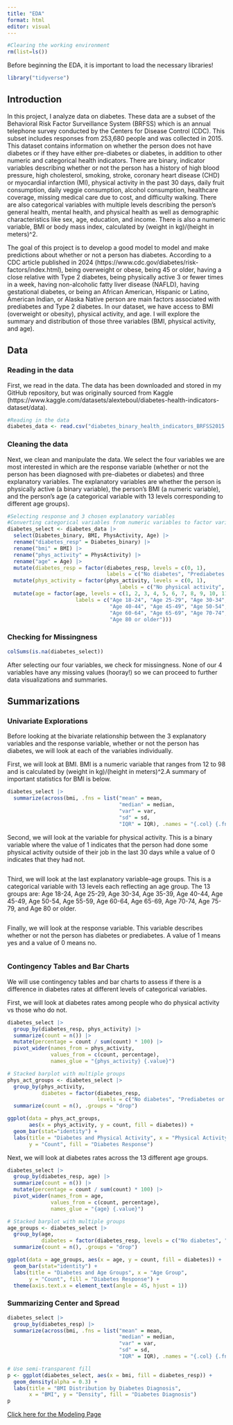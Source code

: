 ```yaml
---
title: "EDA"
format: html
editor: visual
---
```


```r
#Clearing the working environment
rm(list=ls())
```

Before beginning the EDA, it is important to load the necessary libraries! 

```r
library("tidyverse")
```

## Introduction

In this project, I analyze data on diabetes. These data are a subset of the Behavioral Risk Factor Surveillance System (BRFSS) which is an annual telephone survey conducted by the Centers for Disease Control (CDC). This subset includes responses from 253,680 people and was collected in 2015. This dataset contains information on whether the person does not have diabetes or if they have either pre-diabetes or diabetes, in addition to other numeric and categorical health indicators. There are binary, indicator variables describing whether or not the person has a history of high blood pressure, high cholesterol, smoking, stroke, coronary heart disease (CHD) or myocardial infarction (MI), physical activity in the past 30 days, daily fruit consumption, daily veggie consumption, alcohol consumption, healthcare coverage, missing medical care due to cost, and difficulty walking. There are also categorical variables with multiple levels describing the person's general health, mental health, and physical health as well as demographic characteristics like sex, age, education, and income. There is also a numeric variable, BMI or body mass index, calculated by (weight in kg)/(height in meters)\^2.

The goal of this project is to develop a good model to model and make predictions about whether or not a person has diabetes. According to a CDC article published in 2024 (https://www.cdc.gov/diabetes/risk-factors/index.html), being overweight or obese, being 45 or older, having a close relative with Type 2 diabetes, being physically active 3 or fewer times in a week, having non-alcoholic fatty liver disease (NAFLD), having gestational diabetes, or being an African American, Hispanic or Latino, American Indian, or Alaska Native person are main factors associated with prediabetes and Type 2 diabetes. In our dataset, we have access to BMI (overweight or obesity), physical activity, and age. I will explore the summary and distribution of those three variables (BMI, physical activity, and age).

## Data

### Reading in the data

First, we read in the data. The data has been downloaded and stored in my GitHub repository, but was originally sourced from Kaggle (https://www.kaggle.com/datasets/alexteboul/diabetes-health-indicators-dataset/data).

```r
#Reading in the data
diabetes_data <- read.csv("diabetes_binary_health_indicators_BRFSS2015.csv")
```

### Cleaning the data

Next, we clean and manipulate the data. We select the four variables we are most interested in which are the response variable (whether or not the person has been diagnosed with pre-diabetes or diabetes) and three explanatory variables. The explanatory variables are whether the person is physically active (a binary variable), the person's BMI (a numeric variable), and the person's age (a categorical variable with 13 levels corresponding to different age groups).

```r
#Selecting response and 3 chosen explanatory variables
#Converting categorical variables from numeric variables to factor variables
diabetes_select <- diabetes_data |>
  select(Diabetes_binary, BMI, PhysActivity, Age) |>
  rename("diabetes_resp" = Diabetes_binary) |>
  rename("bmi" = BMI) |>
  rename("phys_activity" = PhysActivity) |>
  rename("age" = Age) |>
  mutate(diabetes_resp = factor(diabetes_resp, levels = c(0, 1), 
                                labels = c("No diabetes", "Prediabetes or diabetes"))) |>
  mutate(phys_activity = factor(phys_activity, levels = c(0, 1), 
                                    labels = c("No physical activity", "Physical activity"))) |>
  mutate(age = factor(age, levels = c(1, 2, 3, 4, 5, 6, 7, 8, 9, 10, 11, 12, 13), 
                      labels = c("Age 18-24", "Age 25-29", "Age 30-34", "Age 35-39", 
                                 "Age 40-44", "Age 45-49", "Age 50-54", "Age 55-59",
                                 "Age 60-64", "Age 65-69", "Age 70-74", "Age 75-79", 
                                 "Age 80 or older")))
```

### Checking for Missingness

```r
colSums(is.na(diabetes_select))
```

After selecting our four variables, we check for missingness. None of our 4 variables have any missing values (hooray!) so we can proceed to further data visualizations and summaries.

## Summarizations

### Univariate Explorations

Before looking at the bivariate relationship between the 3 explanatory variables and the response variable, whether or not the person has diabetes, we will look at each of the variables individually.

First, we will look at BMI. BMI is a numeric variable that ranges from 12 to 98 and is calculated by (weight in kg)/(height in meters)\^2.A summary of important statistics for BMI is below.

```r
diabetes_select |>
  summarize(across(bmi, .fns = list("mean" = mean,
                                    "median" = median, 
                                    "var" = var,
                                    "sd" = sd,
                                    "IQR" = IQR), .names = "{.col} {.fn}"))
```

Second, we will look at the variable for physical activity. This is a binary variable where the value of 1 indicates that the person had done some physical activity outside of their job in the last 30 days while a value of 0 indicates that they had not.

```r

```

Third, we will look at the last explanatory variable--age groups. This is a categorical variable with 13 levels each reflecting an age group. The 13 groups are: Age 18-24, Age 25-29, Age 30-34, Age 35-39, Age 40-44, Age 45-49, Age 50-54, Age 55-59, Age 60-64, Age 65-69, Age 70-74, Age 75-79, and Age 80 or older.

```r

```

Finally, we will look at the response variable. This variable describes whether or not the person has diabetes or prediabetes. A value of 1 means yes and a value of 0 means no.

```r

```

### Contingency Tables and Bar Charts

We will use contingency tables and bar charts to assess if there is a difference in diabetes rates at different levels of categorical variables.

First, we will look at diabetes rates among people who do physical activity vs those who do not.

```r
diabetes_select |>
  group_by(diabetes_resp, phys_activity) |>
  summarize(count = n()) |>
  mutate(percentage = count / sum(count) * 100) |>
  pivot_wider(names_from = phys_activity,
              values_from = c(count, percentage),
              names_glue = "{phys_activity} {.value}")
```

```r
# Stacked barplot with multiple groups
phys_act_groups <- diabetes_select |>
  group_by(phys_activity, 
           diabetes = factor(diabetes_resp, 
                             levels = c("No diabetes", "Prediabetes or diabetes"))) |>
  summarize(count = n(), .groups = "drop")

ggplot(data = phys_act_groups, 
       aes(x = phys_activity, y = count, fill = diabetes)) +
  geom_bar(stat="identity") +
  labs(title = "Diabetes and Physical Activity", x = "Physical Activity", 
       y = "Count", fill = "Diabetes Response")
```

Next, we will look at diabetes rates across the 13 different age groups.

```r
diabetes_select |>
  group_by(diabetes_resp, age) |>
  summarize(count = n()) |>
  mutate(percentage = count / sum(count) * 100) |>
  pivot_wider(names_from = age,
              values_from = c(count, percentage),
              names_glue = "{age} {.value}")
```

```r
# Stacked barplot with multiple groups
age_groups <- diabetes_select |>
  group_by(age, 
           diabetes = factor(diabetes_resp, levels = c("No diabetes", "Prediabetes or diabetes"))) |>
  summarize(count = n(), .groups = "drop")

ggplot(data = age_groups, aes(x = age, y = count, fill = diabetes)) +
  geom_bar(stat="identity") +
  labs(title = "Diabetes and Age Groups", x = "Age Group", 
       y = "Count", fill = "Diabetes Response") +
  theme(axis.text.x = element_text(angle = 45, hjust = 1))
```

### Summarizing Center and Spread

```r
diabetes_select |>
  group_by(diabetes_resp) |>
  summarize(across(bmi, .fns = list("mean" = mean,
                                    "median" = median, 
                                    "var" = var,
                                    "sd" = sd,
                                    "IQR" = IQR), .names = "{.col} {.fn}"))
```

```r
# Use semi-transparent fill
p <- ggplot(diabetes_select, aes(x = bmi, fill = diabetes_resp)) +
  geom_density(alpha = 0.3) +
  labs(title = "BMI Distribution by Diabetes Diagnosis", 
       x = "BMI", y = "Density", fill = "Diabetes Diagnosis")
p
```

[Click here for the Modeling Page](Modeling.html)
